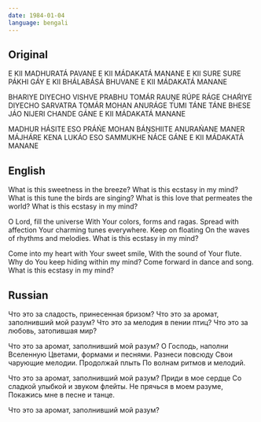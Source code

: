 ```yaml
---
date: 1984-01-04
language: bengali
---
```


## Original

E KII MADHURATÁ PAVANE
E KII MÁDAKATÁ MANANE
E KII SURE SURE PÁKHI GÁY
E KII BHÁLABÁSÁ BHUVANE
E KII MÁDAKATÁ MANANE

BHARIYE DIYECHO VISHVE PRABHU
TOMÁR RAUṊE RÚPE RÁGE
CHAŔIYE DIYECHO SARVATRA
TOMÁR MOHAN ANURÁGE
TUMI TÁNE TÁNE BHESE JÁO
NIJERI CHANDE GÁNE
E KII MÁDAKATÁ MANANE

MADHUR HÁSITE ESO PRÁŃE
MOHAN BÁṊSHIITE ANURAŃANE
MANER MÁJHÁRE KENA LUKÁO
ESO SAMMUKHE NÁCE GÁNE
E KII MÁDAKATÁ MANANE

## English

What is this sweetness in the breeze?
What is this ecstasy in my mind?
What is this tune the birds are singing?
What is this love that permeates the world?
What is this ecstasy in my mind?

O Lord, fill the universe
With Your colors, forms and ragas.
Spread with affection
Your charming tunes everywhere.
Keep on floating
On the waves of rhythms and melodies.
What is this ecstasy in my mind?

Come into my heart with Your sweet smile,
With the sound of Your flute.
Why do You keep hiding within my mind?
Come forward in dance and song.
What is this ecstasy in my mind?

## Russian

Что это за сладость, принесенная бризом?
Что это за аромат, заполнивший мой разум?
Что это за мелодия в пении птиц?
Что это за любовь, затопившая мир?

Что это за аромат, заполнивший мой разум?
О Господь, наполни Вселенную
Цветами, формами и песнями.
Разнеси повсюду
Свои чарующие мелодии.
Продолжай плыть
По волнам ритмов и мелодий.

Что это за аромат, заполнивший мой разум?
Приди в мое сердце
Со сладкой улыбкой и звуком флейты.
Не прячься в моем разуме,
Покажись мне в песне и танце.

Что это за аромат, заполнивший мой разум?
